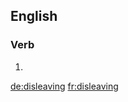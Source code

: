 ==English==

===Verb===
{{head|en}}

# {{present participle of|disleave}}

[[de:disleaving]]
[[fr:disleaving]]